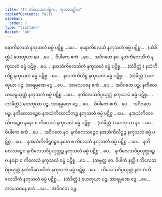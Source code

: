 ```yaml
---
title: "14 ကိလေသဂေါစ္ဆက, ကုသလတ္တိက"
tableOfContents: false
sidebar:
  order: 7
type: "tipitaka"
basket: "ab"
---
```



<DynamicBreadcrumb />

<Division number="68">

<Paragraph number="169">
နောကိလေသံ နကုသလံ ဓမ္မံ ပဋိစ္စ …ပေ…  နနောကိလေသံ နကုသလံ ဓမ္မံ ပဋိစ္စ… . (သံခိတ္တံ.)
</Paragraph>

<Paragraph number="170">
ဟေတုယာ နဝ …ပေ…  ဝိပါကေ ဧကံ …ပေ…  အဝိဂတေ နဝ.
</Paragraph>

</Division>
<Division number="69">

<Paragraph number="171">
နသံကိလေသိကံ နကုသလံ ဓမ္မံ ပဋိစ္စ …ပေ…  နအသံကိလေသိကံ နကုသလံ ဓမ္မံ ပဋိစ္စ… . (သံခိတ္တံ.)
</Paragraph>

</Division>
<Division number="70">

<Paragraph number="172">
နသံကိလိဋ္ဌံ နကုသလံ ဓမ္မံ ပဋိစ္စ …ပေ…  နအသံကိလိဋ္ဌံ နကုသလံ ဓမ္မံ ပဋိစ္စ… . (သံခိတ္တံ.)
</Paragraph>

<Paragraph number="173">
ဟေတုယာ ပဉ္စ, အာရမ္မဏေ ဒွေ …ပေ…  အာသေဝနေ ဧကံ …ပေ…  အဝိဂတေ ပဉ္စ.
</Paragraph>

</Division>
<Division number="71">

<Paragraph number="174">
နကိလေသသမ္ပယုတ္တံ နကုသလံ ဓမ္မံ ပဋိစ္စ …ပေ…  နကိလေသဝိပ္ပယုတ္တံ နကုသလံ ဓမ္မံ ပဋိစ္စ… . (သံခိတ္တံ.)
</Paragraph>

<Paragraph number="175">
ဟေတုယာ ပဉ္စ, အာရမ္မဏေ ဒွေ …ပေ…  ဝိပါကေ ဧကံ …ပေ…  အဝိဂတေ ပဉ္စ.
</Paragraph>

</Division>
<Division number="72">

<Paragraph number="176">
နကိလေသဉ္စေဝ နအသံကိလေသိကဉ္စ နကုသလံ ဓမ္မံ ပဋိစ္စ …ပေ…  နအသံကိလေသိကဉ္စေဝ နနော စ ကိလေသံ နကုသလံ ဓမ္မံ ပဋိစ္စ… . (သံခိတ္တံ.)
</Paragraph>

<Paragraph number="177">
ဟေတုယာ နဝ …ပေ…  ဝိပါကေ ဧကံ …ပေ…  အဝိဂတေ နဝ.
</Paragraph>

</Division>
<Division number="73">

<Paragraph number="178">
နကိလေသဉ္စေဝ နအသံကိလိဋ္ဌဉ္စ နကုသလံ ဓမ္မံ ပဋိစ္စ …ပေ…  နအသံကိလိဋ္ဌဉ္စေဝ နနော စ ကိလေသံ နကုသလံ ဓမ္မံ ပဋိစ္စ …ပေ…  နကိလေသဉ္စေဝ နကိလေသဝိပ္ပယုတ္တဉ္စ နကုသလံ ဓမ္မံ ပဋိစ္စ …ပေ…  နကိလေသဝိပ္ပယုတ္တဉ္စေဝ နနော စ ကိလေသံ နကုသလံ ဓမ္မံ ပဋိစ္စ …ပေ… . (သဗ္ဗတ္ထ နဝ. ဝိပါကံ နတ္ထိ.)
</Paragraph>

<Paragraph number="179">
ကိလေသဝိပ္ပယုတ္တံ နသံကိလေသိကံ နကုသလံ ဓမ္မံ ပဋိစ္စ …ပေ…  ကိလေသဝိပ္ပယုတ္တံ နအသံကိလေသိကံ နကုသလံ ဓမ္မံ ပဋိစ္စ… . (သံခိတ္တံ.) ဟေတုယာ ပဉ္စ, အာရမ္မဏေ ဒွေ …ပေ…  အာသေဝနေ ဧကံ …ပေ…  အဝိဂတေ ပဉ္စ.
</Paragraph>
</Division>